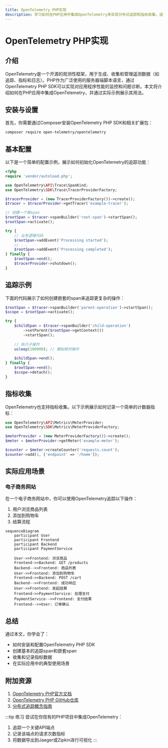 ```yaml
---
title: OpenTelemetry PHP实现
description: 学习如何在PHP应用中集成OpenTelemetry来实现分布式追踪和指标收集，适合初学者的完整指南。
---
```


# OpenTelemetry PHP实现

## 介绍

OpenTelemetry是一个开源的观测性框架，用于生成、收集和管理遥测数据（如追踪、指标和日志）。PHP作为广泛使用的服务器端脚本语言，通过OpenTelemetry PHP SDK可以实现对应用程序性能的监控和问题诊断。本文将介绍如何在PHP应用中集成OpenTelemetry，并通过实际示例展示其用法。

## 安装与设置

首先，你需要通过Composer安装OpenTelemetry PHP SDK和相关扩展包：

```bash
composer require open-telemetry/opentelemetry
```

## 基本配置

以下是一个简单的配置示例，展示如何初始化OpenTelemetry的追踪功能：

```php
<?php
require 'vendor/autoload.php';

use OpenTelemetry\API\Trace\SpanKind;
use OpenTelemetry\SDK\Trace\TracerProviderFactory;

$tracerProvider = (new TracerProviderFactory())->create();
$tracer = $tracerProvider->getTracer('example-tracer');

// 创建一个根span
$rootSpan = $tracer->spanBuilder('root-span')->startSpan();
$rootSpan->activate();

try {
    // 业务逻辑代码
    $rootSpan->addEvent('Processing started');
    // ...
    $rootSpan->addEvent('Processing completed');
} finally {
    $rootSpan->end();
    $tracerProvider->shutdown();
}
```

## 追踪示例

下面的代码展示了如何创建嵌套的span来追踪更复杂的操作：

```php
$rootSpan = $tracer->spanBuilder('parent-operation')->startSpan();
$scope = $rootSpan->activate();

try {
    $childSpan = $tracer->spanBuilder('child-operation')
        ->setParent($rootSpan->getContext())
        ->startSpan();
    
    // 执行子操作
    usleep(100000); // 模拟耗时操作
    
    $childSpan->end();
} finally {
    $rootSpan->end();
    $scope->detach();
}
```

## 指标收集

OpenTelemetry也支持指标收集。以下示例展示如何记录一个简单的计数器指标：

```php
use OpenTelemetry\API\Metrics\MeterProvider;
use OpenTelemetry\SDK\Metrics\MeterProviderFactory;

$meterProvider = (new MeterProviderFactory())->create();
$meter = $meterProvider->getMeter('example-meter');

$counter = $meter->createCounter('requests.count');
$counter->add(1, ['endpoint' => '/home']);
```

## 实际应用场景

### 电子商务网站

在一个电子商务网站中，你可以使用OpenTelemetry追踪以下操作：
1. 用户浏览商品列表
2. 添加到购物车
3. 结算流程

```mermaid
sequenceDiagram
    participant User
    participant Frontend
    participant Backend
    participant PaymentService

    User->>Frontend: 浏览商品
    Frontend->>Backend: GET /products
    Backend-->>Frontend: 商品列表
    User->>Frontend: 添加到购物车
    Frontend->>Backend: POST /cart
    Backend-->>Frontend: 成功响应
    User->>Frontend: 发起结算
    Frontend->>PaymentService: 处理支付
    PaymentService-->>Frontend: 支付结果
    Frontend-->>User: 订单确认
```

## 总结

通过本文，你学会了：
- 如何安装和配置OpenTelemetry PHP SDK
- 创建基本的追踪span和嵌套span
- 收集和记录指标数据
- 在实际应用中的典型使用场景

## 附加资源

1. [OpenTelemetry PHP官方文档](https://opentelemetry.io/docs/instrumentation/php/)
2. [OpenTelemetry PHP GitHub仓库](https://github.com/open-telemetry/opentelemetry-php)
3. [分布式追踪概念指南](https://opentelemetry.io/docs/concepts/observability-primer/)

:::tip 练习
尝试在你现有的PHP项目中集成OpenTelemetry：
1. 追踪一个关键API端点
2. 记录该端点的请求次数指标
3. 将数据导出到Jaeger或Zipkin进行可视化
:::